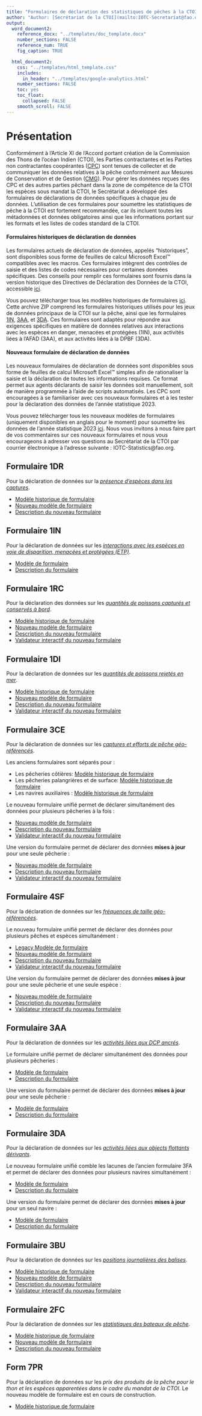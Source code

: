 ```yaml
---
title: "Formulaires de déclaration des statistiques de pêches à la CTOI"
author: "Author: [Secrétariat de la CTOI](mailto:IOTC-Secretariat@fao.org)" 
output:
  word_document2:
    reference_docx: "../templates/doc_template.docx"
    number_sections: FALSE
    reference_num: TRUE
    fig_caption: TRUE

  html_document2:
    css: "../templates/html_template.css"
    includes: 
      in_header: "../templates/google-analytics.html"
    number_sections: FALSE
    toc: yes
    toc_float:
      collapsed: FALSE
    smooth_scroll: FALSE
---
```


# Présentation

Conformément à l'Article XI de l'Accord portant création de la Commission des Thons de l'océan Indien (CTOI), les Parties contractantes et les Parties non contractantes coopérantes ([CPC](https://iotc.org/sites/default/files/documents/2012/5/25/Accord%20CTOI.pdf)) sont tenues de collecter et de communiquer les données relatives à la pêche conformément aux Mesures de Conservation et de Gestion ([CMG](https://iotc.org/fr/mcgs)). Pour gérer les données reçues des CPC et des autres parties pêchant dans la zone de compétence de la CTOI les espèces sous mandat la CTOI, le Secrétariat a développé des formulaires de déclarations de données spécifiques à chaque jeu de données. L'utilisation de ces formulaires pour soumettre les statistiques de pêche à la CTOI est fortement recommandée, car ils incluent toutes les métadonnées et données obligatoires ainsi que les informations portant sur les formats et les listes de codes standard de la CTOI.

#### Formulaires historiques de déclaration de données 

Les formulaires actuels de déclaration de données, appelés "historiques", sont disponibles sous forme de feuilles de calcul Microsoft Excel™ compatibles avec les macros. Ces formulaires intègrent des contrôles de saisie et des listes de codes nécessaires pour certaines données spécifiques. Des conseils pour remplir ces formulaires sont fournis dans la version historique des Directives de Déclaration des Données de la CTOI, accessible [ici](./legacy/IOTC_Data_Reporting_Guidelines_2014.pdf).

Vous pouvez télécharger tous les modèles historiques de formulaires [ici](../forms/legacy/IOTC-forms-current.zip). Cette archive ZIP comprend les formulaires historiques utilisés pour les jeux de données principaux de la CTOI sur la pêche, ainsi que les formulaires [1IN](#1IN), [3AA](#3AA), et [3DA](#3DA). Ces formulaires sont adaptés pour répondre aux exigences spécifiques en matière de données relatives aux interactions avec les espèces en danger, menacées et protégées (1IN), aux activités liées à l'AFAD (3AA), et aux activités liées à la DPBF (3DA).

#### Nouveaux formulaire de déclaration de données

Les nouveaux formulaires de déclaration de données sont disponibles sous forme de feuilles de calcul Microsoft Excel™ simples afin de rationaliser la saisie et la déclaration de toutes les informations requises. Ce format permet aux agents déclarants de saisir les données soit manuellement, soit de manière programmée à l'aide de scripts automatisés. Les CPC sont encouragées à se familiariser avec ces nouveaux formulaires et à les tester pour la déclaration des données de l'année statistique 2023.

Vous pouvez télécharger tous les nouveaux modèles de formulaires (uniquement disponibles en anglais pour le moment) pour soumettre les données de l'année statistique 2023 [ici](../forms/IOTC-forms-new.zip). Nous vous invitons à nous faire part de vos commentaires sur ces nouveaux formulaires et nous vous encourageons à adresser vos questions au Secrétariat de la CTOI par courrier électronique à l'adresse suivante : IOTC-Statistics@fao.org.

## Formulaire 1DR {#1DR}

Pour la déclaration de données sur la [_présence d’espèces dans les captures_](https://data.iotc.org/reference/latest/guidelines/index_fr.html#Pr%C3%A9sence_d%E2%80%99esp%C3%A8ces_dans_les_captures).

+ [Modèle historique de formulaire](./legacy/Form-1DR-legacy.xlsx)
+ [Nouveau modèle de formulaire](./Form-1DR.xlsx)
+ [Description du nouveau formulaire](./Form_1DR.html)

## Formulaire 1IN {#1IN}

Pour la déclaration de données sur les [_interactions avec les espèces en voie de disparition, menacées et protégées (ETP)_](https://data.iotc.org/reference/latest/guidelines/#Interactions_with_Endangered,_Threatened_and_Protected_species).

+ [Modèle de formulaire](./Form-1IN.xlsx)
+ [Description du formulaire](./Form_1IN.html)

## Formulaire 1RC {#1RC}

Pour la déclaration des données sur les [_quantités de poissons capturés et conservés à bord_](https://data.iotc.org/reference/latest/guidelines/index_fr.html#Interactions_avec_les_esp%C3%A8ces_en_voie_de_disparition,_menac%C3%A9es_et_prot%C3%A9g%C3%A9es).

+ [Modèle historique de formulaire](./legacy/Form-1RC-legacy.xlsm)
+ [Nouveau modèle de formulaire](./Form-1RC.xlsx)
+ [Description du nouveau formulaire](./Form_1RC.html)
+ [Validateur interactif du nouveau formulaire](https://data.iotc.org/validators/ui/1RC/)

## Formulaire 1DI {#1DI}

Pour la déclaration de données sur les [_quantités de poissons rejetés en mer_](https://data.iotc.org/reference/latest/guidelines/index_fr.html#Quantit%C3%A9s_de_poissons_rejet%C3%A9s_en_mer).

+ [Modèle historique de formulaire](./legacy/Form-1DI-legacy.xlsm)
+ [Nouveau modèle de formulaire](./Form-1DI.xlsx)
+ [Description du nouveau formulaire](./Form_1DI.html)
+ [Validateur interactif du nouveau formulaire](https://data.iotc.org/validators/ui/1DI/)

## Formulaire 3CE {#3CE}

Pour la déclaration de données sur les [_captures et efforts de pêche géo-référencés_](https://data.iotc.org/reference/latest/guidelines/index_fr.html#Captures_et_efforts_de_p%C3%AAche_g%C3%A9o-r%C3%A9f%C3%A9renc%C3%A9s).

Les anciens formulaires sont séparés pour :

+ Les pêcheries côtières: [Modèle historique de formulaire](./legacy/Form-3AR-legacy.xlsm)
+ Les pêcheries palangrières et de surface: [Modèle historique de formulaire](./legacy/Form-3CE-legacy.xlsm)
+ Les navires auxiliaires : [Modèle historique de formulaire](./legacy/Form-3SU-legacy.xlsm)

Le nouveau formulaire unifié permet de déclarer simultanément des données pour plusieurs pêcheries à la fois :

+ [Nouveau modèle de formulaire](./Form-3CE.xlsx)
+ [Description du nouveau formulaire](./Form_3CE.html)
+ [Validateur interactif du nouveau formulaire](https://data.iotc.org/validators/ui/3CE/)

Une version du formulaire permet de déclarer des données **mises à jour** pour une seule pêcherie :

+ [Nouveau modèle de formulaire](./Form-3CE-update.xlsx)
+ [Description du nouveau formulaire]( ./Form_3CE_update.html)
+ [Validateur interactif du nouveau formulaire](https://data.iotc.org/validators/ui/update/3CE/)

## Formulaire 4SF {#4SF}

Pour la déclaration de données sur les [_fréquences de taille géo-référencées_](https://data.iotc.org/reference/latest/guidelines/index_fr.html#Fr%C3%A9quences_de_taille_g%C3%A9o-r%C3%A9f%C3%A9renc%C3%A9es).

Le nouveau formulaire unifié permet de déclarer des données pour plusieurs pêches et espèces simultanément :

+ [Legacy Modèle de formulaire](./legacy/Form-4SF-legacy.xlsm)
+ [Nouveau modèle de formulaire](./Form-4SF.xlsx)
+ [Description du nouveau formulaire](./Form_4SF.html)
+ [Validateur interactif du nouveau formulaire](https://data.iotc.org/validators/ui/4SF/)

Une version du formulaire permet de déclarer des données **mises à jour** pour une seule pêcherie et une seule espèce :

+ [Nouveau modèle de formulaire](./Form-4SF-update.xlsx)
+ [Description du nouveau formulaire](./Form_4SF_update.html)
+ [Validateur interactif du nouveau formulaire](https://data.iotc.org/validators/ui/update/4SF/)

## Formulaire 3AA {#3AA}

Pour la déclaration de données sur les [_activités liées aux DCP ancrés_](https://data.iotc.org/reference/latest/guidelines/index_fr.html#Activit%C3%A9s_li%C3%A9es_aux_DCP_ancr%C3%A9s).

Le formulaire unifié permet de déclarer simultanément des données pour plusieurs pêcheries :

+ [Modèle de formulaire](./Form-3AA.xlsx)
+ [Description du formulaire](./Form_3AA.html)

Une version du formulaire permet de déclarer des données **mises à jour** pour une seule pêcherie :

+ [Modèle de formulaire](./Form-3AA-update.xlsx)
+ [Description du formulaire](./Form_3AA_update.html)

## Formulaire 3DA{#3DA}

Pour la déclaration de données sur les [_activités liées aux objects flottants dérivants_](https://data.iotc.org/reference/latest/guidelines/index_fr.html#Activit%C3%A9s_li%C3%A9es_aux_objects_flottants_d%C3%A9rivants).

Le nouveau formulaire unifié comble les lacunes de l'ancien formulaire 3FA et permet de déclarer des données pour plusieurs navires simultanément :

+ [Modèle de formulaire](./Form-3DA.xlsx)
+ [Description du formulaire](./Form_3DA.html)

Une version du formulaire permet de déclarer des données **mises à jour** pour un seul navire :

+ [Modèle de formulaire](./Form-3DA-update.xlsx)
+ [Description du formulaire](./Form_3DA_update.html)

## Formulaire 3BU {#3BU}

Pour la déclaration de données sur les [_positions journalières des balises_](https://data.iotc.org/reference/latest/guidelines/index_fr.html#Positions_journali%C3%A8res_des_balises).

+ [Modèle historique de formulaire](./legacy/Form-)
+ [Nouveau modèle de formulaire](./Form-3BU.xlsx)
+ [Description du nouveau formulaire](./Form_3BU.html)
+ [Validateur interactif du nouveau formulaire](https://data.iotc.org/validators/ui/3BU/)

## Formulaire 2FC {#2FC}

Pour la déclaration de données sur les [_statistiques des bateaux de pêche_](https://data.iotc.org/reference/latest/guidelines/index_fr.html#Statistiques_des_bateaux_de_p%C3%AAche).

+ [Modèle historique de formulaire](./legacy/Form-2FC-legacy.xlsm)
+ [Nouveau modèle de formulaire](./Form-2FC.xlsx)
+ [Description du nouveau formulaire](./Form_2FC.html)

## Form 7PR {#7PR}

Pour la déclaration de données sur les _prix des produits de la pêche pour le thon et les espèces apparentées dans le cadre du mandat de la CTOI_. Le nouveau modèle de formulaire est en cours de construction.

+ [Modèle historique de formulaire](./legacy/Form-7PR-legacy.xlsm)
<!-- + [New form template](./Form-7PR.xlsx) -->
<!-- + [New form description](./Form_7PR.html) -->

